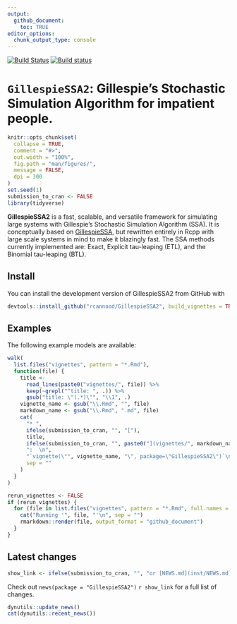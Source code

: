 ```yaml
---
output: 
  github_document:
    toc: TRUE
editor_options: 
  chunk_output_type: console
---
```


<!-- README.md is generated from README.Rmd. Please edit that file -->

[![Build Status](https://travis-ci.org/rcannood/GillespieSSA2.svg?branch=master)](https://travis-ci.org/rcannood/GillespieSSA2)
[![Build status](https://ci.appveyor.com/api/projects/status/5kw9ynlc1mmehrcj?svg=true)](https://ci.appveyor.com/project/rcannood/gillespiessa2)

# `GillespieSSA2`: Gillespie's Stochastic Simulation Algorithm for impatient people.

```r
knitr::opts_chunk$set(
  collapse = TRUE,
  comment = "#>",
  out.width = "100%",
  fig.path = "man/figures/",
  message = FALSE,
  dpi = 300
)
set.seed(1)
submission_to_cran <- FALSE
library(tidyverse)
```

**GillespieSSA2** is a fast, scalable, and versatile framework for simulating large systems with 
Gillespie's Stochastic Simulation Algorithm (SSA). It is conceptually based on 
[GillespieSSA](https://cran.r-project.org/package=GillespieSSA),
but rewritten entirely in Rcpp with large scale systems in mind to make
it blazingly fast. The SSA methods currently implemented are: Exact, Explicit
tau-leaping (ETL), and the Binomial tau-leaping (BTL).

## Install

You can install the development version of GillespieSSA2 from GitHub with

```R
devtools::install_github("rcannood/GillespieSSA2", build_vignettes = TRUE)
```

## Examples

The following example models are available:

```r
walk(
  list.files("vignettes", pattern = "*.Rmd"),
  function(file) {
    title <- 
      read_lines(paste0("vignettes/", file)) %>% 
      keep(~grepl("^title: ", .)) %>% 
      gsub("title: \"(.*)\"", "\\1", .)
    vignette_name <- gsub("\\.Rmd", "", file)
    markdown_name <- gsub("\\.Rmd", ".md", file)
    cat(
      "* ",
      ifelse(submission_to_cran, "", "["),
      title, 
      ifelse(submission_to_cran, "", paste0("](vignettes/", markdown_name, ")")),
      ":  \n",
      "`vignette(\"", vignette_name, "\", package=\"GillespieSSA2\")`\n",
      sep = ""
    )
  }
)
```

```r
rerun_vignettes <- FALSE
if (rerun_vignettes) {
  for (file in list.files("vignettes", pattern = "*.Rmd", full.names = TRUE)) {
    cat("Running '", file, "'\n", sep = "")
    rmarkdown::render(file, output_format = "github_document")
  }
}
```

## Latest changes

```r
show_link <- ifelse(submission_to_cran, "", "or [NEWS.md](inst/NEWS.md) ")
```
Check out `news(package = "GillespieSSA2")` `r show_link` for a full list of changes.

<!-- This section gets automatically generated from inst/NEWS.md, and also generates inst/NEWS -->

```r
dynutils::update_news()
cat(dynutils::recent_news())
```
